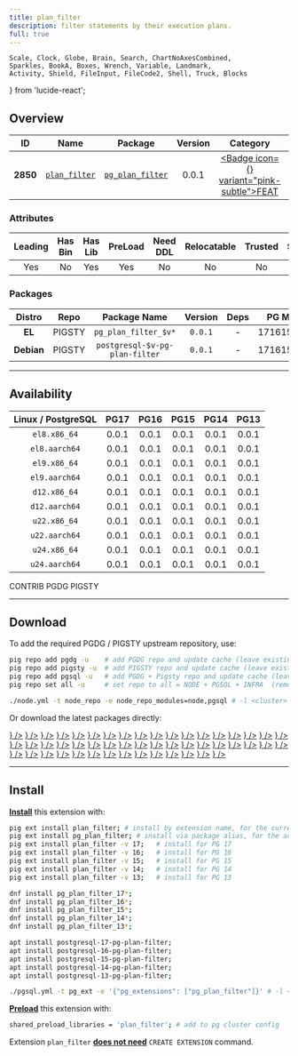 ```yaml
---
title: plan_filter
description: filter statements by their execution plans.
full: true
---
```


    Scale, Clock, Globe, Brain, Search, ChartNoAxesCombined,
    Sparkles, BookA, Boxes, Wrench, Variable, Landmark,
    Activity, Shield, FileInput, FileCode2, Shell, Truck, Blocks
} from 'lucide-react';

## Overview

| <TooltipIconButton tooltip="Extension unique identifier" side="top">ID</TooltipIconButton> | <TooltipIconButton tooltip="Extension name" side="top">Name</TooltipIconButton> | <TooltipIconButton tooltip="Package name for installation" side="top">Package</TooltipIconButton> | <TooltipIconButton tooltip="Latest available extension version" side="top">Version</TooltipIconButton> | <TooltipIconButton tooltip="Extension category" side="top">Category</TooltipIconButton> | <TooltipIconButton tooltip="Open source license" side="top">License</TooltipIconButton> | <TooltipIconButton tooltip="Programming language" side="top">Lang</TooltipIconButton> |
|:--------:|:--------:|:----------:|:--------------:|:---------------------------------------:|:------------------------------------------------------:|:----:|
| **2850** | [`plan_filter`](https://github.com/pgexperts/pg_plan_filter) | [`pg_plan_filter`](/ext/plan_filter) | 0.0.1 | <a href="/ext/feat" className="no-underline"><Badge icon={<Sparkles />} variant="pink-subtle">FEAT</Badge></a> | <a href="/ext/list/license#postgresql" className="no-underline"><Badge icon={<Scale />} variant="blue-subtle">PostgreSQL</Badge></a> | <a href="/ext/list/lang#c"><Badge icon={<FileCode2 />} variant="blue-subtle">C</Badge></a> |

### Attributes

| <TooltipIconButton tooltip="The Primary Leading extension in the Package" side="top">Leading</TooltipIconButton> | <TooltipIconButton tooltip="Contains binary utils" side="top">Has Bin</TooltipIconButton> | <TooltipIconButton tooltip="Contains .so shared library files" side="top">Has Lib</TooltipIconButton> | <TooltipIconButton tooltip="Requires preloading via shared_preload_libraries" side="top">PreLoad</TooltipIconButton> | <TooltipIconButton tooltip="Requires CREATE EXTENSION DDL command" side="top">Need DDL</TooltipIconButton> | <TooltipIconButton tooltip="Can be installed in any schema" side="top">Relocatable</TooltipIconButton> | <TooltipIconButton tooltip="Can be created by non-superuser" side="top">Trusted</TooltipIconButton> | <TooltipIconButton tooltip="Schemas used by this extension" side="top">Schemas</TooltipIconButton> |
|:-------:|:-------:|:-------:|:-------:|:--------:|:-----------:|:-------:|:-------:|
| Yes | No | Yes | Yes | No | No | No | - |

### Packages

| <TooltipIconButton tooltip="Linux distribution family, EL or Debian" side="top">Distro</TooltipIconButton> | <TooltipIconButton tooltip="Package repository" side="top">Repo</TooltipIconButton> | <TooltipIconButton tooltip="The RPM/DEB Package Name Pattern (replace $v with real pg major)" side="top">Package Name</TooltipIconButton> | <TooltipIconButton tooltip="Latest package version" side="top">Version</TooltipIconButton> | <TooltipIconButton tooltip="RPM/DEB Package dependencies" side="top">Deps</TooltipIconButton> | <TooltipIconButton tooltip="Available in these PostgreSQL Major Versions" side="top">PG Major</TooltipIconButton> |
|:----------:|:--------:|:------------------------:|:-----------:|:------------:|:------------------:|
|   **EL**   | <Badge variant="amber-subtle"><span className="font-bold">PIGSTY</span></Badge> | `pg_plan_filter_$v*` | `0.0.1` | - | <Badge variant="green-subtle">17</Badge><Badge variant="green-subtle">16</Badge><Badge variant="green-subtle">15</Badge><Badge variant="green-subtle">14</Badge><Badge variant="green-subtle">13</Badge> |
| **Debian** | <Badge variant="amber-subtle"><span className="font-bold">PIGSTY</span></Badge> | `postgresql-$v-pg-plan-filter` | `0.0.1` | - | <Badge variant="green-subtle">17</Badge><Badge variant="green-subtle">16</Badge><Badge variant="green-subtle">15</Badge><Badge variant="green-subtle">14</Badge><Badge variant="green-subtle">13</Badge> |



------

## Availability

| <TooltipIconButton tooltip="Linux Distro Arch / PostgreSQL Major Version" side="top">Linux / PostgreSQL </TooltipIconButton> | **PG17** | **PG16** | **PG15** | **PG14** | **PG13** |
|:-----:|:-----:|:-----:|:-----:|:-----:|:-----:|
| `el8.x86_64` | <Badge variant="amber-subtle">0.0.1</Badge> | <Badge variant="amber-subtle">0.0.1</Badge> | <Badge variant="amber-subtle">0.0.1</Badge> | <Badge variant="amber-subtle">0.0.1</Badge> | <Badge variant="amber-subtle">0.0.1</Badge> |
| `el8.aarch64` | <Badge variant="amber-subtle">0.0.1</Badge> | <Badge variant="amber-subtle">0.0.1</Badge> | <Badge variant="amber-subtle">0.0.1</Badge> | <Badge variant="amber-subtle">0.0.1</Badge> | <Badge variant="amber-subtle">0.0.1</Badge> |
| `el9.x86_64` | <Badge variant="amber-subtle">0.0.1</Badge> | <Badge variant="amber-subtle">0.0.1</Badge> | <Badge variant="amber-subtle">0.0.1</Badge> | <Badge variant="amber-subtle">0.0.1</Badge> | <Badge variant="amber-subtle">0.0.1</Badge> |
| `el9.aarch64` | <Badge variant="amber-subtle">0.0.1</Badge> | <Badge variant="amber-subtle">0.0.1</Badge> | <Badge variant="amber-subtle">0.0.1</Badge> | <Badge variant="amber-subtle">0.0.1</Badge> | <Badge variant="amber-subtle">0.0.1</Badge> |
| `d12.x86_64` | <Badge variant="amber-subtle">0.0.1</Badge> | <Badge variant="amber-subtle">0.0.1</Badge> | <Badge variant="amber-subtle">0.0.1</Badge> | <Badge variant="amber-subtle">0.0.1</Badge> | <Badge variant="amber-subtle">0.0.1</Badge> |
| `d12.aarch64` | <Badge variant="amber-subtle">0.0.1</Badge> | <Badge variant="amber-subtle">0.0.1</Badge> | <Badge variant="amber-subtle">0.0.1</Badge> | <Badge variant="amber-subtle">0.0.1</Badge> | <Badge variant="amber-subtle">0.0.1</Badge> |
| `u22.x86_64` | <Badge variant="amber-subtle">0.0.1</Badge> | <Badge variant="amber-subtle">0.0.1</Badge> | <Badge variant="amber-subtle">0.0.1</Badge> | <Badge variant="amber-subtle">0.0.1</Badge> | <Badge variant="amber-subtle">0.0.1</Badge> |
| `u22.aarch64` | <Badge variant="amber-subtle">0.0.1</Badge> | <Badge variant="amber-subtle">0.0.1</Badge> | <Badge variant="amber-subtle">0.0.1</Badge> | <Badge variant="amber-subtle">0.0.1</Badge> | <Badge variant="amber-subtle">0.0.1</Badge> |
| `u24.x86_64` | <Badge variant="amber-subtle">0.0.1</Badge> | <Badge variant="amber-subtle">0.0.1</Badge> | <Badge variant="amber-subtle">0.0.1</Badge> | <Badge variant="amber-subtle">0.0.1</Badge> | <Badge variant="amber-subtle">0.0.1</Badge> |
| `u24.aarch64` | <Badge variant="amber-subtle">0.0.1</Badge> | <Badge variant="amber-subtle">0.0.1</Badge> | <Badge variant="amber-subtle">0.0.1</Badge> | <Badge variant="amber-subtle">0.0.1</Badge> | <Badge variant="amber-subtle">0.0.1</Badge> |

<Badge variant="green-subtle"><span className="font-black">CONTRIB</span></Badge> <Badge variant="blue-subtle"><span className="font-black">PGDG</span></Badge> <Badge variant="amber-subtle"><span className="font-black">PIGSTY</span></Badge>

------

## Download

To add the required PGDG / PIGSTY upstream repository, use:

```bash tab="pig"
pig repo add pgdg -u    # add PGDG repo and update cache (leave existing repos)
pig repo add pigsty -u  # add PIGSTY repo and update cache (leave existing repos)
pig repo add pgsql -u   # add PGDG + Pigsty repo and update cache (leave existing repos)
pig repo set all -u     # set repo to all = NODE + PGSQL + INFRA  (remove existing repos)
```
```bash tab="pigsty"
./node.yml -t node_repo -e node_repo_modules=node,pgsql # -l <cluster>
```

Or download the latest packages directly:

<Files>
    <Folder name="el8.x86_64">
        <a href="https://repo.pigsty.io/yum/pgsql/el8.x86_64/pg_plan_filter_17-0.0.1-1PIGSTY.el8.x86_64.rpm"><File name="pg_plan_filter_17-0.0.1-1PIGSTY.el8.x86_64.rpm" icon={<Package className="text-emerald-500" />} /></a>
        <a href="https://repo.pigsty.io/yum/pgsql/el8.x86_64/pg_plan_filter_16-0.0.1-1PIGSTY.el8.x86_64.rpm"><File name="pg_plan_filter_16-0.0.1-1PIGSTY.el8.x86_64.rpm" icon={<Package className="text-emerald-500" />} /></a>
        <a href="https://repo.pigsty.io/yum/pgsql/el8.x86_64/pg_plan_filter_15-0.0.1-1PIGSTY.el8.x86_64.rpm"><File name="pg_plan_filter_15-0.0.1-1PIGSTY.el8.x86_64.rpm" icon={<Package className="text-emerald-500" />} /></a>
        <a href="https://repo.pigsty.io/yum/pgsql/el8.x86_64/pg_plan_filter_14-0.0.1-1PIGSTY.el8.x86_64.rpm"><File name="pg_plan_filter_14-0.0.1-1PIGSTY.el8.x86_64.rpm" icon={<Package className="text-emerald-500" />} /></a>
        <a href="https://repo.pigsty.io/yum/pgsql/el8.x86_64/pg_plan_filter_13-0.0.1-1PIGSTY.el8.x86_64.rpm"><File name="pg_plan_filter_13-0.0.1-1PIGSTY.el8.x86_64.rpm" icon={<Package className="text-emerald-500" />} /></a>
    </Folder>
    <Folder name="el8.aarch64">
        <a href="https://repo.pigsty.io/yum/pgsql/el8.aarch64/pg_plan_filter_17-0.0.1-1PIGSTY.el8.aarch64.rpm"><File name="pg_plan_filter_17-0.0.1-1PIGSTY.el8.aarch64.rpm" icon={<Package className="text-orange-500" />} /></a>
        <a href="https://repo.pigsty.io/yum/pgsql/el8.aarch64/pg_plan_filter_16-0.0.1-1PIGSTY.el8.aarch64.rpm"><File name="pg_plan_filter_16-0.0.1-1PIGSTY.el8.aarch64.rpm" icon={<Package className="text-orange-500" />} /></a>
        <a href="https://repo.pigsty.io/yum/pgsql/el8.aarch64/pg_plan_filter_15-0.0.1-1PIGSTY.el8.aarch64.rpm"><File name="pg_plan_filter_15-0.0.1-1PIGSTY.el8.aarch64.rpm" icon={<Package className="text-orange-500" />} /></a>
        <a href="https://repo.pigsty.io/yum/pgsql/el8.aarch64/pg_plan_filter_14-0.0.1-1PIGSTY.el8.aarch64.rpm"><File name="pg_plan_filter_14-0.0.1-1PIGSTY.el8.aarch64.rpm" icon={<Package className="text-orange-500" />} /></a>
        <a href="https://repo.pigsty.io/yum/pgsql/el8.aarch64/pg_plan_filter_13-0.0.1-1PIGSTY.el8.aarch64.rpm"><File name="pg_plan_filter_13-0.0.1-1PIGSTY.el8.aarch64.rpm" icon={<Package className="text-orange-500" />} /></a>
    </Folder>
    <Folder name="el9.x86_64">
        <a href="https://repo.pigsty.io/yum/pgsql/el9.x86_64/pg_plan_filter_17-0.0.1-1PIGSTY.el9.x86_64.rpm"><File name="pg_plan_filter_17-0.0.1-1PIGSTY.el9.x86_64.rpm" icon={<Package className="text-emerald-500" />} /></a>
        <a href="https://repo.pigsty.io/yum/pgsql/el9.x86_64/pg_plan_filter_16-0.0.1-1PIGSTY.el9.x86_64.rpm"><File name="pg_plan_filter_16-0.0.1-1PIGSTY.el9.x86_64.rpm" icon={<Package className="text-emerald-500" />} /></a>
        <a href="https://repo.pigsty.io/yum/pgsql/el9.x86_64/pg_plan_filter_15-0.0.1-1PIGSTY.el9.x86_64.rpm"><File name="pg_plan_filter_15-0.0.1-1PIGSTY.el9.x86_64.rpm" icon={<Package className="text-emerald-500" />} /></a>
        <a href="https://repo.pigsty.io/yum/pgsql/el9.x86_64/pg_plan_filter_14-0.0.1-1PIGSTY.el9.x86_64.rpm"><File name="pg_plan_filter_14-0.0.1-1PIGSTY.el9.x86_64.rpm" icon={<Package className="text-emerald-500" />} /></a>
        <a href="https://repo.pigsty.io/yum/pgsql/el9.x86_64/pg_plan_filter_13-0.0.1-1PIGSTY.el9.x86_64.rpm"><File name="pg_plan_filter_13-0.0.1-1PIGSTY.el9.x86_64.rpm" icon={<Package className="text-emerald-500" />} /></a>
    </Folder>
    <Folder name="el9.aarch64">
        <a href="https://repo.pigsty.io/yum/pgsql/el9.aarch64/pg_plan_filter_17-0.0.1-1PIGSTY.el9.aarch64.rpm"><File name="pg_plan_filter_17-0.0.1-1PIGSTY.el9.aarch64.rpm" icon={<Package className="text-orange-500" />} /></a>
        <a href="https://repo.pigsty.io/yum/pgsql/el9.aarch64/pg_plan_filter_16-0.0.1-1PIGSTY.el9.aarch64.rpm"><File name="pg_plan_filter_16-0.0.1-1PIGSTY.el9.aarch64.rpm" icon={<Package className="text-orange-500" />} /></a>
        <a href="https://repo.pigsty.io/yum/pgsql/el9.aarch64/pg_plan_filter_15-0.0.1-1PIGSTY.el9.aarch64.rpm"><File name="pg_plan_filter_15-0.0.1-1PIGSTY.el9.aarch64.rpm" icon={<Package className="text-orange-500" />} /></a>
        <a href="https://repo.pigsty.io/yum/pgsql/el9.aarch64/pg_plan_filter_14-0.0.1-1PIGSTY.el9.aarch64.rpm"><File name="pg_plan_filter_14-0.0.1-1PIGSTY.el9.aarch64.rpm" icon={<Package className="text-orange-500" />} /></a>
        <a href="https://repo.pigsty.io/yum/pgsql/el9.aarch64/pg_plan_filter_13-0.0.1-1PIGSTY.el9.aarch64.rpm"><File name="pg_plan_filter_13-0.0.1-1PIGSTY.el9.aarch64.rpm" icon={<Package className="text-orange-500" />} /></a>
    </Folder>
    <Folder name="d12.x86_64">
        <a href="https://repo.pigsty.io/apt/pgsql/bookworm/pool/main/p/pg-plan-filter/postgresql-17-pg-plan-filter_0.0.1-1PIGSTY~bookworm_amd64.deb"><File name="postgresql-17-pg-plan-filter_0.0.1-1PIGSTY~bookworm_amd64.deb" icon={<Box className="text-emerald-500" />} /></a>
        <a href="https://repo.pigsty.io/apt/pgsql/bookworm/pool/main/p/pg-plan-filter/postgresql-16-pg-plan-filter_0.0.1-1PIGSTY~bookworm_amd64.deb"><File name="postgresql-16-pg-plan-filter_0.0.1-1PIGSTY~bookworm_amd64.deb" icon={<Box className="text-emerald-500" />} /></a>
        <a href="https://repo.pigsty.io/apt/pgsql/bookworm/pool/main/p/pg-plan-filter/postgresql-15-pg-plan-filter_0.0.1-1PIGSTY~bookworm_amd64.deb"><File name="postgresql-15-pg-plan-filter_0.0.1-1PIGSTY~bookworm_amd64.deb" icon={<Box className="text-emerald-500" />} /></a>
        <a href="https://repo.pigsty.io/apt/pgsql/bookworm/pool/main/p/pg-plan-filter/postgresql-14-pg-plan-filter_0.0.1-1PIGSTY~bookworm_amd64.deb"><File name="postgresql-14-pg-plan-filter_0.0.1-1PIGSTY~bookworm_amd64.deb" icon={<Box className="text-emerald-500" />} /></a>
        <a href="https://repo.pigsty.io/apt/pgsql/bookworm/pool/main/p/pg-plan-filter/postgresql-13-pg-plan-filter_0.0.1-1PIGSTY~bookworm_amd64.deb"><File name="postgresql-13-pg-plan-filter_0.0.1-1PIGSTY~bookworm_amd64.deb" icon={<Box className="text-emerald-500" />} /></a>
    </Folder>
    <Folder name="d12.aarch64">
        <a href="https://repo.pigsty.io/apt/pgsql/bookworm/pool/main/p/pg-plan-filter/postgresql-17-pg-plan-filter_0.0.1-1PIGSTY~bookworm_arm64.deb"><File name="postgresql-17-pg-plan-filter_0.0.1-1PIGSTY~bookworm_arm64.deb" icon={<Box className="text-orange-500" />} /></a>
        <a href="https://repo.pigsty.io/apt/pgsql/bookworm/pool/main/p/pg-plan-filter/postgresql-16-pg-plan-filter_0.0.1-1PIGSTY~bookworm_arm64.deb"><File name="postgresql-16-pg-plan-filter_0.0.1-1PIGSTY~bookworm_arm64.deb" icon={<Box className="text-orange-500" />} /></a>
        <a href="https://repo.pigsty.io/apt/pgsql/bookworm/pool/main/p/pg-plan-filter/postgresql-15-pg-plan-filter_0.0.1-1PIGSTY~bookworm_arm64.deb"><File name="postgresql-15-pg-plan-filter_0.0.1-1PIGSTY~bookworm_arm64.deb" icon={<Box className="text-orange-500" />} /></a>
        <a href="https://repo.pigsty.io/apt/pgsql/bookworm/pool/main/p/pg-plan-filter/postgresql-14-pg-plan-filter_0.0.1-1PIGSTY~bookworm_arm64.deb"><File name="postgresql-14-pg-plan-filter_0.0.1-1PIGSTY~bookworm_arm64.deb" icon={<Box className="text-orange-500" />} /></a>
        <a href="https://repo.pigsty.io/apt/pgsql/bookworm/pool/main/p/pg-plan-filter/postgresql-13-pg-plan-filter_0.0.1-1PIGSTY~bookworm_arm64.deb"><File name="postgresql-13-pg-plan-filter_0.0.1-1PIGSTY~bookworm_arm64.deb" icon={<Box className="text-orange-500" />} /></a>
    </Folder>
    <Folder name="u22.x86_64">
        <a href="https://repo.pigsty.io/apt/pgsql/jammy/pool/main/p/pg-plan-filter/postgresql-17-pg-plan-filter_0.0.1-1PIGSTY~jammy_amd64.deb"><File name="postgresql-17-pg-plan-filter_0.0.1-1PIGSTY~jammy_amd64.deb" icon={<Box className="text-emerald-500" />} /></a>
        <a href="https://repo.pigsty.io/apt/pgsql/jammy/pool/main/p/pg-plan-filter/postgresql-16-pg-plan-filter_0.0.1-1PIGSTY~jammy_amd64.deb"><File name="postgresql-16-pg-plan-filter_0.0.1-1PIGSTY~jammy_amd64.deb" icon={<Box className="text-emerald-500" />} /></a>
        <a href="https://repo.pigsty.io/apt/pgsql/jammy/pool/main/p/pg-plan-filter/postgresql-15-pg-plan-filter_0.0.1-1PIGSTY~jammy_amd64.deb"><File name="postgresql-15-pg-plan-filter_0.0.1-1PIGSTY~jammy_amd64.deb" icon={<Box className="text-emerald-500" />} /></a>
        <a href="https://repo.pigsty.io/apt/pgsql/jammy/pool/main/p/pg-plan-filter/postgresql-14-pg-plan-filter_0.0.1-1PIGSTY~jammy_amd64.deb"><File name="postgresql-14-pg-plan-filter_0.0.1-1PIGSTY~jammy_amd64.deb" icon={<Box className="text-emerald-500" />} /></a>
        <a href="https://repo.pigsty.io/apt/pgsql/jammy/pool/main/p/pg-plan-filter/postgresql-13-pg-plan-filter_0.0.1-1PIGSTY~jammy_amd64.deb"><File name="postgresql-13-pg-plan-filter_0.0.1-1PIGSTY~jammy_amd64.deb" icon={<Box className="text-emerald-500" />} /></a>
    </Folder>
    <Folder name="u22.aarch64">
        <a href="https://repo.pigsty.io/apt/pgsql/jammy/pool/main/p/pg-plan-filter/postgresql-17-pg-plan-filter_0.0.1-1PIGSTY~jammy_arm64.deb"><File name="postgresql-17-pg-plan-filter_0.0.1-1PIGSTY~jammy_arm64.deb" icon={<Box className="text-orange-500" />} /></a>
        <a href="https://repo.pigsty.io/apt/pgsql/jammy/pool/main/p/pg-plan-filter/postgresql-16-pg-plan-filter_0.0.1-1PIGSTY~jammy_arm64.deb"><File name="postgresql-16-pg-plan-filter_0.0.1-1PIGSTY~jammy_arm64.deb" icon={<Box className="text-orange-500" />} /></a>
        <a href="https://repo.pigsty.io/apt/pgsql/jammy/pool/main/p/pg-plan-filter/postgresql-15-pg-plan-filter_0.0.1-1PIGSTY~jammy_arm64.deb"><File name="postgresql-15-pg-plan-filter_0.0.1-1PIGSTY~jammy_arm64.deb" icon={<Box className="text-orange-500" />} /></a>
        <a href="https://repo.pigsty.io/apt/pgsql/jammy/pool/main/p/pg-plan-filter/postgresql-14-pg-plan-filter_0.0.1-1PIGSTY~jammy_arm64.deb"><File name="postgresql-14-pg-plan-filter_0.0.1-1PIGSTY~jammy_arm64.deb" icon={<Box className="text-orange-500" />} /></a>
        <a href="https://repo.pigsty.io/apt/pgsql/jammy/pool/main/p/pg-plan-filter/postgresql-13-pg-plan-filter_0.0.1-1PIGSTY~jammy_arm64.deb"><File name="postgresql-13-pg-plan-filter_0.0.1-1PIGSTY~jammy_arm64.deb" icon={<Box className="text-orange-500" />} /></a>
    </Folder>
    <Folder name="u24.x86_64">
        <a href="https://repo.pigsty.io/apt/pgsql/noble/pool/main/p/pg-plan-filter/postgresql-17-pg-plan-filter_0.0.1-1PIGSTY~noble_amd64.deb"><File name="postgresql-17-pg-plan-filter_0.0.1-1PIGSTY~noble_amd64.deb" icon={<Box className="text-emerald-500" />} /></a>
        <a href="https://repo.pigsty.io/apt/pgsql/noble/pool/main/p/pg-plan-filter/postgresql-16-pg-plan-filter_0.0.1-1PIGSTY~noble_amd64.deb"><File name="postgresql-16-pg-plan-filter_0.0.1-1PIGSTY~noble_amd64.deb" icon={<Box className="text-emerald-500" />} /></a>
        <a href="https://repo.pigsty.io/apt/pgsql/noble/pool/main/p/pg-plan-filter/postgresql-15-pg-plan-filter_0.0.1-1PIGSTY~noble_amd64.deb"><File name="postgresql-15-pg-plan-filter_0.0.1-1PIGSTY~noble_amd64.deb" icon={<Box className="text-emerald-500" />} /></a>
        <a href="https://repo.pigsty.io/apt/pgsql/noble/pool/main/p/pg-plan-filter/postgresql-14-pg-plan-filter_0.0.1-1PIGSTY~noble_amd64.deb"><File name="postgresql-14-pg-plan-filter_0.0.1-1PIGSTY~noble_amd64.deb" icon={<Box className="text-emerald-500" />} /></a>
        <a href="https://repo.pigsty.io/apt/pgsql/noble/pool/main/p/pg-plan-filter/postgresql-13-pg-plan-filter_0.0.1-1PIGSTY~noble_amd64.deb"><File name="postgresql-13-pg-plan-filter_0.0.1-1PIGSTY~noble_amd64.deb" icon={<Box className="text-emerald-500" />} /></a>
    </Folder>
    <Folder name="u24.aarch64">
        <a href="https://repo.pigsty.io/apt/pgsql/noble/pool/main/p/pg-plan-filter/postgresql-17-pg-plan-filter_0.0.1-1PIGSTY~noble_arm64.deb"><File name="postgresql-17-pg-plan-filter_0.0.1-1PIGSTY~noble_arm64.deb" icon={<Box className="text-orange-500" />} /></a>
        <a href="https://repo.pigsty.io/apt/pgsql/noble/pool/main/p/pg-plan-filter/postgresql-16-pg-plan-filter_0.0.1-1PIGSTY~noble_arm64.deb"><File name="postgresql-16-pg-plan-filter_0.0.1-1PIGSTY~noble_arm64.deb" icon={<Box className="text-orange-500" />} /></a>
        <a href="https://repo.pigsty.io/apt/pgsql/noble/pool/main/p/pg-plan-filter/postgresql-15-pg-plan-filter_0.0.1-1PIGSTY~noble_arm64.deb"><File name="postgresql-15-pg-plan-filter_0.0.1-1PIGSTY~noble_arm64.deb" icon={<Box className="text-orange-500" />} /></a>
        <a href="https://repo.pigsty.io/apt/pgsql/noble/pool/main/p/pg-plan-filter/postgresql-14-pg-plan-filter_0.0.1-1PIGSTY~noble_arm64.deb"><File name="postgresql-14-pg-plan-filter_0.0.1-1PIGSTY~noble_arm64.deb" icon={<Box className="text-orange-500" />} /></a>
        <a href="https://repo.pigsty.io/apt/pgsql/noble/pool/main/p/pg-plan-filter/postgresql-13-pg-plan-filter_0.0.1-1PIGSTY~noble_arm64.deb"><File name="postgresql-13-pg-plan-filter_0.0.1-1PIGSTY~noble_arm64.deb" icon={<Box className="text-orange-500" />} /></a>
    </Folder>
</Files>

------

## Install

[**Install**](/docs/pgsql/extension/install) this extension with:

```bash tab="pig"
pig ext install plan_filter; # install by extension name, for the current active PG version
pig ext install pg_plan_filter; # install via package alias, for the active PG version
pig ext install plan_filter -v 17;   # install for PG 17
pig ext install plan_filter -v 16;   # install for PG 16
pig ext install plan_filter -v 15;   # install for PG 15
pig ext install plan_filter -v 14;   # install for PG 14
pig ext install plan_filter -v 13;   # install for PG 13
```
```bash tab="yum" 
dnf install pg_plan_filter_17*;
dnf install pg_plan_filter_16*;
dnf install pg_plan_filter_15*;
dnf install pg_plan_filter_14*;
dnf install pg_plan_filter_13*;
```
```bash tab="apt" 
apt install postgresql-17-pg-plan-filter;
apt install postgresql-16-pg-plan-filter;
apt install postgresql-15-pg-plan-filter;
apt install postgresql-14-pg-plan-filter;
apt install postgresql-13-pg-plan-filter;
```
```bash tab="ansible"
./pgsql.yml -t pg_ext -e '{"pg_extensions": ["pg_plan_filter"]}' # -l <cls>
```

[**Preload**](/docs/pgsql/extension/load) this extension with:

```bash
shared_preload_libraries = 'plan_filter'; # add to pg cluster config
```

Extension `plan_filter` [**does not need**](/docs/pgsql/extension/create#list-of-extensions-without-ddl) `CREATE EXTENSION` command.


